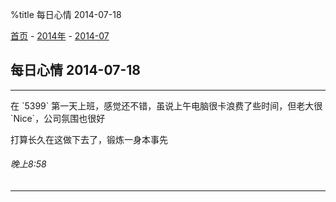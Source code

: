 %title 每日心情 2014-07-18

[[../../../index|首页]] - [[../index|2014年]] - [[index|2014-07]]
==每日心情 2014-07-18==
----
在 `5399` 第一天上班，感觉还不错，虽说上午电脑很卡浪费了些时间，但老大很 `Nice`，公司氛围也很好

打算长久在这做下去了，锻炼一身本事先
======晚上8:58======
----
